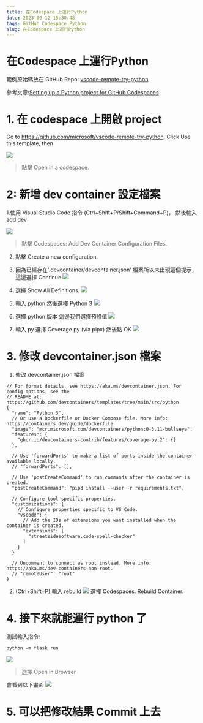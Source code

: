 ```yaml
---
title: 在Codespace 上運行Python
date: 2023-09-12 15:30:48
tags: GitHub Codespace Python 
slug: 在Codespace 上運行Python
---
```


# 在Codespace 上運行Python

範例原始碼放在 GitHub Repo: [vscode-remote-try-python](https://github.com/gahgah147/vscode-remote-try-python)

參考文章:[Setting up a Python project for GitHub Codespaces](https://docs.github.com/en/codespaces/setting-up-your-project-for-codespaces/adding-a-dev-container-configuration/setting-up-your-python-project-for-codespaces)


# 1. 在 codespace 上開啟 project
Go to https://github.com/microsoft/vscode-remote-try-python.
Click Use this template, then 

![](https://hackmd.io/_uploads/Hy2vkS6C3.png)
> 點擊 Open in a codespace.

# 2: 新增 dev container 設定檔案

1.使用 Visual Studio Code 指令 (Ctrl+Shift+P/Shift+Command+P)，
然後輸入 add dev 

![](https://hackmd.io/_uploads/SyuKutTC2.png)
>點擊 Codespaces: Add Dev Container Configuration Files.

2. 點擊 Create a new configuration.

3. 因為已經存在'.devcontainer/devcontainer.json' 檔案所以未出現這個提示，這邊選擇 Continue 
![](https://hackmd.io/_uploads/r1KsOYaC2.png)

4. 選擇 Show All Definitions.
![](https://hackmd.io/_uploads/B1a7KKTA3.png)

5. 輸入 python 然後選擇 Python 3
![](https://hackmd.io/_uploads/BJxOtK6Cn.png)

6. 選擇 python 版本 這邊我們選擇預設值
![](https://hackmd.io/_uploads/Skj2KtTRh.png)

7. 輸入 py 選擇 Coverage.py (via pipx) 然後點 OK
![](https://hackmd.io/_uploads/rynr9FpA2.png)

# 3. 修改 devcontainer.json 檔案

1. 修改 devcontainer.json 檔案
```
// For format details, see https://aka.ms/devcontainer.json. For config options, see the
// README at: https://github.com/devcontainers/templates/tree/main/src/python
{
  "name": "Python 3",
  // Or use a Dockerfile or Docker Compose file. More info: https://containers.dev/guide/dockerfile
  "image": "mcr.microsoft.com/devcontainers/python:0-3.11-bullseye",
  "features": {
    "ghcr.io/devcontainers-contrib/features/coverage-py:2": {}
  },

  // Use 'forwardPorts' to make a list of ports inside the container available locally.
  // "forwardPorts": [],

  // Use 'postCreateCommand' to run commands after the container is created.
  "postCreateCommand": "pip3 install --user -r requirements.txt",

  // Configure tool-specific properties.
  "customizations": {
    // Configure properties specific to VS Code.
    "vscode": {
      // Add the IDs of extensions you want installed when the container is created.
      "extensions": [
        "streetsidesoftware.code-spell-checker"
      ]
    }
  }

  // Uncomment to connect as root instead. More info: https://aka.ms/dev-containers-non-root.
  // "remoteUser": "root"
}

```

2. (Ctrl+Shift+P) 輸入 rebuild
![](https://hackmd.io/_uploads/Hk11hFaC3.png)
選擇 Codespaces: Rebuild Container.

# 4. 接下來就能運行 python 了

測試輸入指令: 
```
python -m flask run
```

![](https://hackmd.io/_uploads/Hyl83FTA3.png)
> 選擇  Open in Browser 

會看到以下畫面
![](https://hackmd.io/_uploads/HJ0DhYp03.png)


# 5. 可以把修改結果 Commit 上去